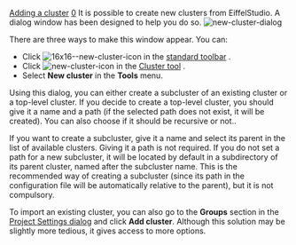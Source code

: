 [[Property:title|Adding a cluster]]
[[Property:weight|0]]
It is possible to create new clusters from EiffelStudio. A dialog window has been designed to help you do so. 
[[Image:new-cluster-dialog]]  

There are three ways to make this window appear. You can:
* Click  [[Image:16x16--new-cluster-icon]]  in the [[Main toolbars|standard toolbar]] . 
* Click  [[Image:new-cluster-icon]]  in the [[Cluster tool: Introduction|Cluster tool]] . 
* Select '''New cluster''' in the '''Tools''' menu. 
Using this dialog, you can either create a subcluster of an existing cluster or a top-level cluster. 
If you decide to create a top-level cluster, you should give it a name and a path (if the selected path does not exist, it will be created). You can also choose if it should be recursive or not..

If you want to create a subcluster, give it a name and select its parent in the list of available clusters. Giving it a path is not required. If you do not set a path for a new subcluster, it will be located by default in a subdirectory of its parent cluster, named after the subcluster name. This is the recommended way of creating a subcluster (since its path in the configuration file will be automatically relative to the parent), but it is not compulsory.

To import an existing cluster, you can also go to the '''Groups''' section in the [[Group Options|Project Settings dialog]]  and click '''Add cluster'''. Although this solution may be slightly more tedious, it gives access to more options. 

{{seealso| '''See Also''' <br/>
[[Removing a cluster|Removing a cluster]]  }}




